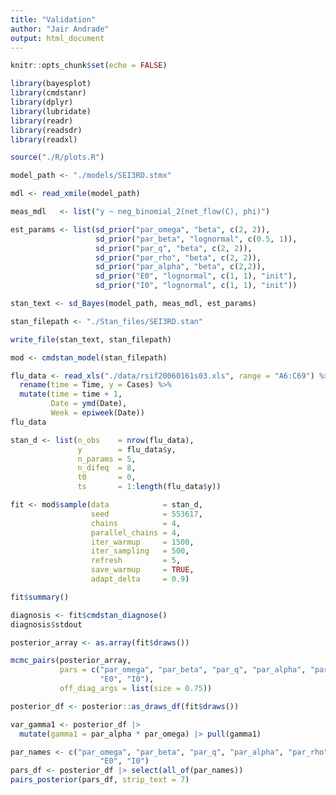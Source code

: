 ```yaml
---
title: "Validation"
author: "Jair Andrade"
output: html_document
---
```


```r
knitr::opts_chunk$set(echo = FALSE)

library(bayesplot)
library(cmdstanr)
library(dplyr)
library(lubridate)
library(readr)
library(readsdr)
library(readxl)

source("./R/plots.R")
```

```r
model_path <- "./models/SEI3RD.stmx"

mdl <- read_xmile(model_path)
```

```r
meas_mdl   <- list("y ~ neg_binomial_2(net_flow(C), phi)")

est_params <- list(sd_prior("par_omega", "beta", c(2, 2)),
                   sd_prior("par_beta", "lognormal", c(0.5, 1)),
                   sd_prior("par_q", "beta", c(2, 2)),
                   sd_prior("par_rho", "beta", c(2, 2)),
                   sd_prior("par_alpha", "beta", c(2,2)),
                   sd_prior("E0", "lognormal", c(1, 1), "init"),
                   sd_prior("I0", "lognormal", c(1, 1), "init"))

stan_text <- sd_Bayes(model_path, meas_mdl, est_params)

stan_filepath <- "./Stan_files/SEI3RD.stan"

write_file(stan_text, stan_filepath)

mod <- cmdstan_model(stan_filepath)
```

```r
flu_data <- read_xls("./data/rsif20060161s03.xls", range = "A6:C69") %>% 
  rename(time = Time, y = Cases) %>% 
  mutate(time = time + 1,
         Date = ymd(Date),
         Week = epiweek(Date))
flu_data
```

```r
stan_d <- list(n_obs    = nrow(flu_data),
               y        = flu_data$y,
               n_params = 5,
               n_difeq  = 8,
               t0       = 0,
               ts       = 1:length(flu_data$y))

fit <- mod$sample(data            = stan_d,
                  seed            = 553617,
                  chains          = 4,
                  parallel_chains = 4,
                  iter_warmup     = 1500,
                  iter_sampling   = 500,
                  refresh         = 5,
                  save_warmup     = TRUE,
                  adapt_delta     = 0.9)
```

```r
fit$summary()
```


```r
diagnosis <- fit$cmdstan_diagnose()
diagnosis$stdout
```



```r
posterior_array <- as.array(fit$draws())

mcmc_pairs(posterior_array, 
           pars = c("par_omega", "par_beta", "par_q", "par_alpha", "par_rho", 
                    "E0", "I0"),
           off_diag_args = list(size = 0.75))
```

```r
posterior_df <- posterior::as_draws_df(fit$draws())

var_gamma1 <- posterior_df |>
  mutate(gamma1 = par_alpha * par_omega) |> pull(gamma1)
```


```r
par_names <- c("par_omega", "par_beta", "par_q", "par_alpha", "par_rho", 
                    "E0", "I0")
pars_df <- posterior_df |> select(all_of(par_names))
pairs_posterior(pars_df, strip_text = 7) 
```

